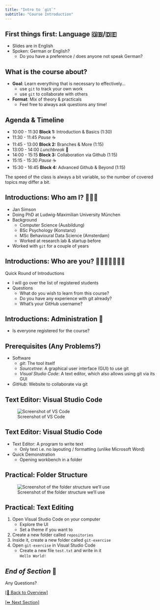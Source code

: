 ```yaml
---
title: "Intro to `git`"
subtitle: "Course Introduction"
---
```


## First things first: Language 🇬🇧/🇩🇪

::: {.nonincremental}

- Slides are in English
- Spoken: German or English?
  - Do you have a preference / does anyone not speak German?

:::

## What is the course about?

- **Goal**: Learn everything that is necessary to effectively...
  - use `git` to track your own work
  - use `git` to collaborate with others
- **Format**: Mix of theory & practicals
  - Feel free to always ask questions any time!

## Agenda & Timeline

::: {.nonincremental}

- 10:00 - 11:30 **Block 1:** Introduction & Basics (1:30)
- 11:30 - 11:45 *Pause* ☕️
- 11:45 - 13:00 **Block 2:** Branches & More (1:15)
- 13:00 - 14:00 *Lunchbreak* 🍲
- 14:00 - 15:15 **Block 3:** Collaboration via Github (1:15)
- 15:15 - 15:30 *Pause* ☕️
- 15:30 - 16:45 **Block 4:** Advanced Github & Beyond (1:15)

:::

The speed of the class is always a bit variable, so the number of covered topics may differ a bit.

## Introductions: Who am I? 🙋🏼‍♂️

- Jan Simson
- Doing PhD at Ludwig-Maximilian University München
- Background
  - Computer Science (Ausbildung)
  - BSc Psychology (Konstanz)
  - MSc Behavioural Data Science (Amsterdam)
  - Worked at research lab & startup before
- Worked with `git` for a couple of years

## Introductions: Who are you? 🙋🏻‍♀️🙋🏽‍♂️🙋

Quick Round of Introductions

::: {.nonincremental}

- I will go over the list of registered students
- Questions
  - What do you wish to learn from this course?
  - Do you have any experience with git already?
  - What's your GitHub username?

:::

## Introductions: Administration 📜

- Is everyone registered for the course?

## Prerequisites (Any Problems?)

- Software
  - *git*: The tool itself
  - *Sourcetree*: A graphical user interface (GUI) to use git
  - *Visual Studio Code*: A text editor, which also allows using git via its GUI

- *GitHub*: Website to collaborate via git

## Text Editor: Visual Studio Code

![Screenshot of VS Code](images/screenshots/vscode.png)

## Text Editor: Visual Studio Code

- Text Editor: A program to write text
  - Only text i.e. no layouting / formatting (unlike Microsoft Word)

- Quick Demonstration
  - Opening workbench in a folder

## Practical: Folder Structure {background-color="black"}

![Screenshot of the folder structure we'll use](images/screenshots/folder-structure.png)

## Practical: Text Editing {background-color="black"}

1. Open Visual Studio Code on your computer
    - Explore the UI
    - Set a theme if you want to
2. Create a new folder called `repositories`
3. Inside it, create a new folder called `git-exercise`
4. Open `git-exercise` in Visual Studio Code
    - Create a new file `test.txt` and write in it <br> `Hello World!`

## *End of Section* 🎉 {background-color="black"}

:::{.r-fit-text}
Any Questions?
:::

[[🏡 Back to Overview]](./index.html)

[[⏩️ Next Section]](./1.1-what_is_git.html) 
